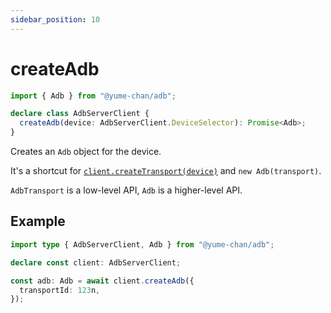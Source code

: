 ---
sidebar_position: 10
---

# createAdb

```ts showLineNumbers
import { Adb } from "@yume-chan/adb";

declare class AdbServerClient {
  createAdb(device: AdbServerClient.DeviceSelector): Promise<Adb>;
}
```

Creates an `Adb` object for the device.

It's a shortcut for [`client.createTransport(device)`](./create-transport.mdx) and `new Adb(transport)`.

`AdbTransport` is a low-level API, `Adb` is a higher-level API.

## Example

```ts transpile
import type { AdbServerClient, Adb } from "@yume-chan/adb";

declare const client: AdbServerClient;

const adb: Adb = await client.createAdb({
  transportId: 123n,
});
```
